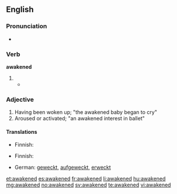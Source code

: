 ==English==

===Pronunciation===
* {{audio|en-us-awakened.ogg|Audio (US)}}

===Verb===
'''awakened'''

# {{past of|awake}}
#*{{quote-book|year=1907|author=[[w:Robert W. Chambers|Robert Chambers]]
|title=The Younger Set
|chapter=8|url=http://openlibrary.org/works/OL8127246W
|passage=But when the moon rose and the breeze '''awakened''', and the sedges stirred, and the cat’s-paws raced across the moonlit ponds, and the far surf off Wonder Head intoned the hymn of the four winds, …}}

===Adjective===
{{en-adj}}

# Having been woken up; "the awakened baby began to cry"
# Aroused or activated; "an awakened interest in ballet"

====Translations====
{{trans-top|having been woken up}}
* Finnish: {{t-|fi|herätetty}}
{{trans-mid}}
{{trans-bottom}}

{{trans-top|aroused or activated}}
* Finnish: {{t-|fi|herätetty}}
{{trans-mid}}
{{trans-bottom}}

{{checktrans-top}}
* German: [[wecken|geweckt]], [[aufgeweckt]], [[erweckt]]
{{trans-bottom}}

[[et:awakened]]
[[es:awakened]]
[[fr:awakened]]
[[li:awakened]]
[[hu:awakened]]
[[mg:awakened]]
[[no:awakened]]
[[sv:awakened]]
[[te:awakened]]
[[vi:awakened]]